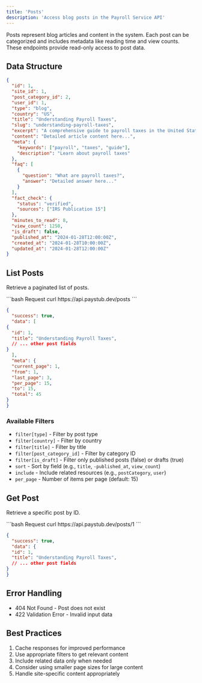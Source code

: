 ```yaml
---
title: 'Posts'
description: 'Access blog posts in the Payroll Service API'
---
```


Posts represent blog articles and content in the system. Each post can be categorized and includes metadata like reading time and view counts. These endpoints provide read-only access to post data.

## Data Structure

```json
{
  "id": 1,
  "site_id": 1,
  "post_category_id": 2,
  "user_id": 1,
  "type": "blog",
  "country": "US",
  "title": "Understanding Payroll Taxes",
  "slug": "understanding-payroll-taxes",
  "excerpt": "A comprehensive guide to payroll taxes in the United States",
  "content": "Detailed article content here...",
  "meta": {
    "keywords": ["payroll", "taxes", "guide"],
    "description": "Learn about payroll taxes"
  },
  "faq": [
    {
      "question": "What are payroll taxes?",
      "answer": "Detailed answer here..."
    }
  ],
  "fact_check": {
    "status": "verified",
    "sources": ["IRS Publication 15"]
  },
  "minutes_to_read": 8,
  "view_count": 1250,
  "is_draft": false,
  "published_at": "2024-01-28T12:00:00Z",
  "created_at": "2024-01-28T10:00:00Z",
  "updated_at": "2024-01-28T12:00:00Z"
}
```

## List Posts

Retrieve a paginated list of posts.

<CodeGroup>
  ```bash Request
  curl https://api.paystub.dev/posts
  ```

  ```json Response
  {
    "success": true,
    "data": [
  {
    "id": 1,
    "title": "Understanding Payroll Taxes",
    // ... other post fields
  }
    ],
    "meta": {
    "current_page": 1,
    "from": 1,
    "last_page": 3,
    "per_page": 15,
    "to": 15,
    "total": 45
  }
  }
  ```
</CodeGroup>

### Available Filters

- `filter[type]` - Filter by post type
- `filter[country]` - Filter by country
- `filter[title]` - Filter by title
- `filter[post_category_id]` - Filter by category ID
- `filter[is_draft]` - Filter only published posts (false) or drafts (true)
- `sort` - Sort by field (e.g., `title`, `-published_at`, `view_count`)
- `include` - Include related resources (e.g., `postCategory`, `user`)
- `per_page` - Number of items per page (default: 15)

## Get Post

Retrieve a specific post by ID.

<CodeGroup>
  ```bash Request
  curl https://api.paystub.dev/posts/1
  ```

  ```json Response
  {
    "success": true,
    "data": {
    "id": 1,
    "title": "Understanding Payroll Taxes",
    // ... other post fields
  }
  }
  ```
</CodeGroup>

## Error Handling

- 404 Not Found - Post does not exist
- 422 Validation Error - Invalid input data

## Best Practices

1. Cache responses for improved performance
2. Use appropriate filters to get relevant content
3. Include related data only when needed
4. Consider using smaller page sizes for large content
5. Handle site-specific content appropriately